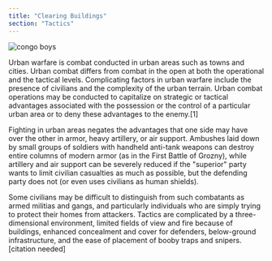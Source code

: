 ```yaml
---
title: "Clearing Buildings"
section: "Tactics"
---
```


![congo boys](https://upload.wikimedia.org/wikipedia/commons/a/af/Dragonrouge2.jpg)

Urban warfare is combat conducted in urban areas such as towns and cities. Urban combat differs from combat in the open at both the operational and the tactical levels. Complicating factors in urban warfare include the presence of civilians and the complexity of the urban terrain. Urban combat operations may be conducted to capitalize on strategic or tactical advantages associated with the possession or the control of a particular urban area or to deny these advantages to the enemy.[1]

Fighting in urban areas negates the advantages that one side may have over the other in armor, heavy artillery, or air support. Ambushes laid down by small groups of soldiers with handheld anti-tank weapons can destroy entire columns of modern armor (as in the First Battle of Grozny), while artillery and air support can be severely reduced if the "superior" party wants to limit civilian casualties as much as possible, but the defending party does not (or even uses civilians as human shields).

Some civilians may be difficult to distinguish from such combatants as armed militias and gangs, and particularly individuals who are simply trying to protect their homes from attackers. Tactics are complicated by a three-dimensional environment, limited fields of view and fire because of buildings, enhanced concealment and cover for defenders, below-ground infrastructure, and the ease of placement of booby traps and snipers.[citation needed]